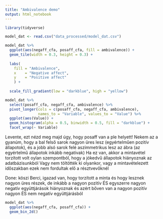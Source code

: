 ```yaml
---
title: "Ambivalence demo"
output: html_notebook
---
```


```r
library(tidyverse)
```
```r
model_dat <- read.csv("data_processed/model_dat.csv")
```


```r

model_dat %>% 
  ggplot(aes(negaff_cfa, posaff_cfa, fill = ambivalence)) + 
  geom_tile(width = 0.3, height = 0.3) +
  
  labs(
    fill = "Ambivalence",
    x    = "Negative affect",
    y    = "Positive affect"
    ) +
  
  scale_fill_gradient(low = "darkblue", high = "yellow") 
```

```r
model_dat %>% 
  select(posaff_cfa, negaff_cfa, ambivalence) %>% 
  pivot_longer(cols = c(posaff_cfa, negaff_cfa, ambivalence),
               names_to = "Variable", values_to = "Value") %>% 
  ggplot(aes(Value)) +
  geom_histogram(alpha = 0.5, binwidth = 0.5, fill = "darkblue") +
  facet_wrap(~ Variable)
```


Levente, ezt nézd meg majd úgy, hogy posaff van a ple helyett! 
Nekem az a gyanúm, hogy a bal felső sarok nagyon üres lesz (egyértelműen pozitív állapotok), és a jobb alsó sarok felé aszimmetrikus lesz az ábra (az egyértelmű állapotok inkább negatívak)
Ha ez van, akkor a mintavétel torzított volt oylan szempontból, hogy a jókedvű állapotok hiányoznak az adatbázisunkból
Vagy nem töltötték ki olyankor, vagy a mintavételezett időszakban ezek nem fordultak elő a résztvevőknél 


Done: köszi Berci, igazad van, hogy torzított a minta és hogy lesznek nagyon üres részek, de inkább a nagyon pozitív ÉS egyszerre nagyon negatív együttjárások hiányoznak és azért bőven van a nagyon pozitív nagyon ÉS nem negatív együttjárásból

```r
model_dat %>% 
  ggplot(aes(negaff_cfa, posaff_cfa)) + 
  geom_bin_2d() 
```

